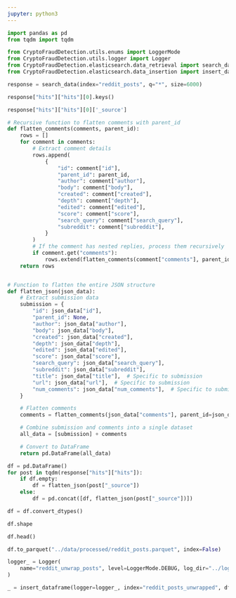 ```yaml
---
jupyter: python3
---
```


```python
import pandas as pd
from tqdm import tqdm

from CryptoFraudDetection.utils.enums import LoggerMode
from CryptoFraudDetection.utils.logger import Logger
from CryptoFraudDetection.elasticsearch.data_retrieval import search_data
from CryptoFraudDetection.elasticsearch.data_insertion import insert_dataframe
```

```python
response = search_data(index="reddit_posts", q="*", size=6000)
```

```python
response["hits"]["hits"][0].keys()
```

```python
response["hits"]["hits"][0]['_source']
```

```python
# Recursive function to flatten comments with parent_id
def flatten_comments(comments, parent_id):
    rows = []
    for comment in comments:
        # Extract comment details
        rows.append(
            {
                "id": comment["id"],
                "parent_id": parent_id,
                "author": comment["author"],
                "body": comment["body"],
                "created": comment["created"],
                "depth": comment["depth"],
                "edited": comment["edited"],
                "score": comment["score"],
                "search_query": comment["search_query"],
                "subreddit": comment["subreddit"],
            }
        )
        # If the comment has nested replies, process them recursively
        if comment.get("comments"):
            rows.extend(flatten_comments(comment["comments"], parent_id=comment["id"]))
    return rows


# Function to flatten the entire JSON structure
def flatten_json(json_data):
    # Extract submission data
    submission = {
        "id": json_data["id"],
        "parent_id": None,
        "author": json_data["author"],
        "body": json_data["body"],
        "created": json_data["created"],
        "depth": json_data["depth"],
        "edited": json_data["edited"],
        "score": json_data["score"],
        "search_query": json_data["search_query"],
        "subreddit": json_data["subreddit"],
        "title": json_data["title"],  # Specific to submission
        "url": json_data["url"],  # Specific to submission
        "num_comments": json_data["num_comments"],  # Specific to submission
    }

    # Flatten comments
    comments = flatten_comments(json_data["comments"], parent_id=json_data["id"])

    # Combine submission and comments into a single dataset
    all_data = [submission] + comments

    # Convert to DataFrame
    return pd.DataFrame(all_data)
```

```python
df = pd.DataFrame()
for post in tqdm(response["hits"]["hits"]):
    if df.empty:
        df = flatten_json(post["_source"])
    else:
        df = pd.concat([df, flatten_json(post["_source"])])

df = df.convert_dtypes()
```

```python
df.shape
```

```python
df.head()
```

```python
df.to_parquet("../data/processed/reddit_posts.parquet", index=False)
```

```python
logger_ = Logger(
    name="reddit_unwrap_posts", level=LoggerMode.DEBUG, log_dir="../logs"
)

_ = insert_dataframe(logger=logger_, index="reddit_posts_unwrapped", df=df)
```

